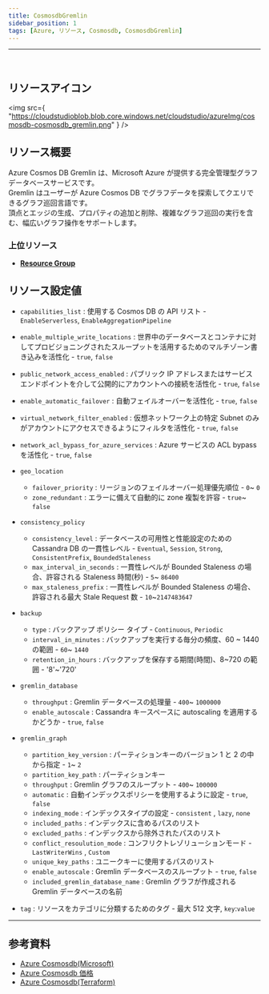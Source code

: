```yaml
---
title: CosmosdbGremlin
sidebar_position: 1
tags: [Azure, リソース, Cosmosdb, CosmosdbGremlin]
---
```


<hr />
<br />

## リソースアイコン

<img
    src={
        "https://cloudstudioblob.blob.core.windows.net/cloudstudio/azureImg/cosmosdb-cosmosdb_gremlin.png"
    }
/>

## リソース概要

Azure Cosmos DB Gremlin は、Microsoft Azure が提供する完全管理型グラフデータベースサービスです。  
Gremlin はユーザーが Azure Cosmos DB でグラフデータを探索してクエリできるグラフ巡回言語です。  
頂点とエッジの生成、プロパティの追加と削除、複雑なグラフ巡回の実行を含む、幅広いグラフ操作をサポートします。

### 上位リソース

-   [**Resource Group**](https://docs.cstudio.app/docs/resource/azure/Base/ResourceGroup)

## リソース設定値

-   `capabilities_list` : 使用する Cosmos DB の API リスト - `EnableServerless`, `EnableAggregationPipeline`

-   `enable_multiple_write_locations` : 世界中のデータベースとコンテナに対してプロビジョニングされたスループットを活用するためのマルチゾーン書き込みを活性化 - `true`, `false`

-   `public_network_access_enabled` : パブリック IP アドレスまたはサービス エンドポイントを介して公開的にアカウントへの接続を活性化 - `true`, `false`

-   `enable_automatic_failover` : 自動フェイルオーバーを活性化 - `true`, `false`

-   `virtual_network_filter_enabled` : 仮想ネットワーク上の特定 Subnet のみがアカウントにアクセスできるようにフィルタを活性化 - `true`, `false`

-   `network_acl_bypass_for_azure_services` : Azure サービスの ACL bypass を活性化 - `true`, `false`

-   `geo_location`

    -   `failover_priority` : リージョンのフェイルオーバー処理優先順位 - `0`~ `0`
    -   `zone_redundant` : エラーに備えて自動的に zone 複製を許容 - `true`~ `false`

-   `consistency_policy`

    -   `consistency_level` : データベースの可用性と性能設定のための Cassandra DB の一貫性レベル - `Eventual`, `Session`, `Strong`, `ConsistentPrefix`, `BoundedStaleness`
    -   `max_interval_in_seconds` : 一貫性レベルが Bounded Staleness の場合、許容される Staleness 時間(秒) - `5`~ `86400`
    -   `max_staleness_prefix` : 一貫性レベルが Bounded Staleness の場合、許容される最大 Stale Request 数 - `10`~`2147483647`

-   `backup`

    -   `type` : バックアップ ポリシー タイプ - `Continuous`, `Periodic`
    -   `interval_in_minutes` : バックアップを実行する毎分の頻度、60 ~ 1440 の範囲 - `60`~ `1440`
    -   `retention_in_hours` : バックアップを保存する期間(時間)、8~720 の範囲 - '8'~'720'

-   `gremlin_database`

    -   `throughput` : Gremlin データベースの処理量 - `400`~ `1000000`
    -   `enable_autoscale` : Cassandra キースペースに autoscaling を適用するかどうか - `true`, `false`

-   `gremlin_graph`

    -   `partition_key_version` : パーティションキーのバージョン 1 と 2 の中から指定 - `1`~ `2`
    -   `partition_key_path` : パーティションキー
    -   `throughput` : Gremlin グラフのスループット - `400`~ `100000`
    -   `automatic` : 自動インデックスポリシーを使用するように設定 - `true`, `false`
    -   `indexing_mode` : インデックスタイプの設定 - `consistent` , `lazy`, `none`
    -   `included_paths` : インデックスに含めるパスのリスト
    -   `excluded_paths` : インデックスから除外されたパスのリスト
    -   `conflict_resoulution_mode` : コンフリクトレゾリューションモード - `LastWriterWins` , `Custom`
    -   `unique_key_paths` : ユニークキーに使用するパスのリスト
    -   `enable_autoscale` : Gremlin データベースのスループット - `true`, `false`
    -   `included_gremlin_database_name` : Gremlin グラフが作成される Gremlin データベースの名前

-   `tag` : リソースをカテゴリに分類するためのタグ - 最大 512 文字, `key`:`value`

---

## 参考資料

-   [Azure Cosmosdb(Microsoft)](https://learn.microsoft.com/ko-kr/azure/cosmos-db/introduction)
-   [Azure Cosmosdb 価格](https://azure.microsoft.com/en-us/pricing/details/cosmos-db/autoscale-provisioned/)
-   [Azure Cosmosdb(Terraform)](https://registry.terraform.io/providers/hashicorp/azurerm/latest/docs/resources/cosmosdb_account)
